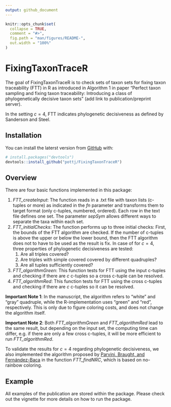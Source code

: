 ```yaml
---
output: github_document
---
```


<!-- README.md is generated from README.Rmd. Please edit that file -->

```r
knitr::opts_chunk$set(
  collapse = TRUE,
  comment = "#>",
  fig.path = "man/figures/README-",
  out.width = "100%"
)
```

# FixingTaxonTraceR

<!-- badges: start -->
<!-- badges: end -->

The goal of FixingTaxonTraceR is to check sets of taxon sets for fixing taxon traceability (FTT) in R as introduced in Algorithm 1 in paper "Perfect taxon sampling and fixing taxon traceability: Introducing a class of phylogenetically decisive taxon sets" (add link to publication/preprint server). 

In the setting $c=4$, FTT indicates phylogenetic decisiveness as defined by Sanderson and Steel.

## Installation

You can install the laterst version from [GitHub](https://github.com/) with:

``` r
# install.packages("devtools")
devtools::install_github("pottj/FixingTaxonTraceR")
```

## Overview 

There are four basic functions implemented in this package: 

1)  _FTT_createInput_: The function reads in a .txt file with taxon lists (c-tuples or more) as indicated in the _fn_ parameter and transforms them to target format (only c-tuples, numbered, ordered). Each row in the text file defines one set. The parameter _sepSym_ allows different ways to separate the taxa within each set. 
2)  _FTT_initialChecks_: The function performs up to three initial checks: First, the bounds of the FTT algorithm are checked. If the number of c-tuples is above the upper or below the lower bound, then the FTT algorithm does not to have to be used as the result is fix. In case of for $c=4$, three properties of phylogenetic decisiveness are tested: 
    1) Are all triples covered? 
    2) Are triples with simple covered covered by different quadruples? 
    3) Are all tuples sufficiently covered?
3)  _FTT_algorithmGreen_: This function tests for FTT using the input c-tuples and checking if there are $c$ c-tuples so a cross c-tuple can be resolved. 
4)  _FTT_algorithmRed_: This function tests for FTT using the cross c-tuples and checking if there are $c$ c-tuples so it can be resolved. 

**Important Note 1**: In the manuscript, the algorithm refers to "white" and "gray" quadruple, while the R-implementation uses "green" and "red", respectively. This is only due to figure coloring costs, and does not change the algorithm itself. 

**Important Note 2**: Both _FTT_algorithmGreen_ and _FTT_algorithmRed_ lead to the same result, but depending on the input set, the computing time can differ, e.g. if there are only a few cross c-tuples, it will be more efficient to run _FTT_algorithmRed_.

To validate the results for $c=4$ regarding phylogenetic decisiveness, we also implemented the algorithm proposed by [Parvini, Braught, and Fernández-Baca](https://dl.acm.org/doi/10.1007/978-3-030-57821-3_17) in the function _FTT_findNRC_, which is based on no-rainbow coloring. 
    
## Example

All examples of the publication are stored within the package. Please check out the vignette for more details on how to run the package. 
